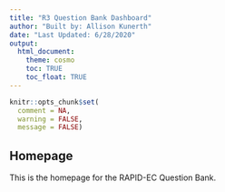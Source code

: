 ```yaml
---
title: "R3 Question Bank Dashboard"
author: "Built by: Allison Kunerth"
date: "Last Updated: 6/28/2020"
output: 
  html_document:
    theme: cosmo
    toc: TRUE
    toc_float: TRUE
---
```

```r
knitr::opts_chunk$set(
  comment = NA,
  warning = FALSE,
  message = FALSE)
```

## Homepage

This is the homepage for the RAPID-EC Question Bank.

